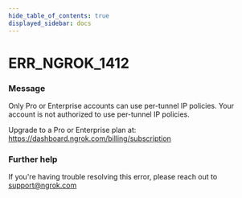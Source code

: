 ```yaml
---
hide_table_of_contents: true
displayed_sidebar: docs
---
```



# ERR_NGROK_1412

### Message

Only Pro or Enterprise accounts can use per-tunnel IP policies.
Your account is not authorized to use per-tunnel IP policies.

Upgrade to a Pro or Enterprise plan at: https://dashboard.ngrok.com/billing/subscription

<ErrorDetails error="err_ngrok_1412" />

### Further help

If you're having trouble resolving this error, please reach out to [support@ngrok.com](mailto:support@ngrok.com?subject=Help%20with%20ERR_NGROK_1412)
